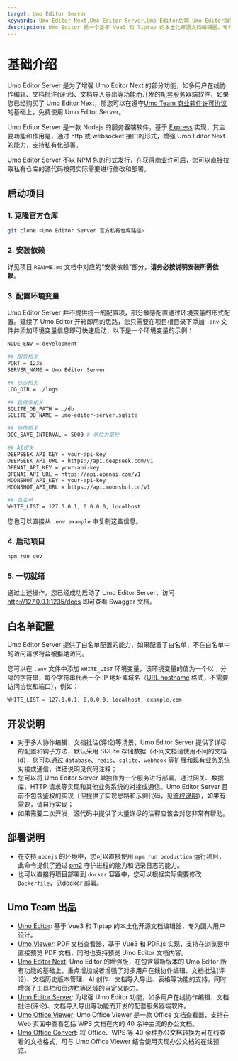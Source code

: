 ```yaml
---
target: Umo Editor Server
keywords: Umo Editor Next,Umo Editor Server,Umo Editor后端,Umo Editor服务端
description: Umo Editor 是一个基于 Vue3 和 Tiptap 的本土化开源文档编辑器，专为国人用户设计。它提供了强大的文档编辑能力和 AI 创作功能，支持分页模式、Markdown 语法、富文本编辑、多种格式的节点插入、页面样式设置、文档导出与打印等功能。此外，Umo Editor 还支持自定义扩展、多语言设置和暗色主题。
---
```


# 基础介绍

Umo Editor Server 是为了增强 Umo Editor Next 的部分功能，如多用户在线协作编辑、文档批注(评论)、文档导入导出等功能而开发的配套服务器端软件，如果您已经购买了 Umo Editor Next，那您可以在遵守[Umo Team 商业软件许可协议](./license)的基础上，免费使用 Umo Editor Server。

Umo Editor Server 是一款 Nodejs 的服务器端软件，基于 [Express](https://expressjs.com/?hl=zh-CN) 实现，其主要功能和作用是，通过 http 或 websocket 接口的形式，增强 Umo Editor Next 的能力，支持私有化部署。

Umo Editor Server 不以 NPM 包的形式发行，在获得商业许可后，您可以直接拉取私有仓库的源代码按照实际需要进行修改和部署。

## 启动项目

### 1. 克隆官方仓库
```bash
git clone <Umo Editor Server 官方私有仓库路径>
```

### 2. 安装依赖

详见项目 `README.md` 文档中对应的“安装依赖”部分，**请务必按说明安装所需依赖**。

### 3. 配置环境变量

Umo Editor Server 并不提供统一的配置项，部分敏感配置通过环境变量的形式配置。延续了 Umo Editor 开箱即用的思路，您只需要在项目根目录下添加 `.env` 文件并添加环境变量信息即可快速启动，以下是一个环境变量的示例：

```bash filename=".env"
NODE_ENV = development

## 服务相关
PORT = 1235
SERVER_NAME = Umo Editor Server

## 日志相关
LOG_DIR = ./logs

## 数据库相关
SQLITE_DB_PATH = ./db
SQLITE_DB_NAME = umo-editor-server.sqlite

## 协作相关
DOC_SAVE_INTERVAL = 5000 # 单位为毫秒

## AI相关
DEEPSEEK_API_KEY = your-api-key
DEEPSEEK_API_URL = https://api.deepseek.com/v1
OPENAI_API_KEY = your-api-key
OPENAI_API_URL = https://api.openai.com/v1
MOONSHOT_API_KEY = your-api-key
MOONSHOT_API_URL = https://api.moonshot.cn/v1

## 白名单
WHITE_LIST = 127.0.0.1, 0.0.0.0, localhost
```

您也可以直接从 `.env.example` 中复制这些信息。

### 4. 启动项目

```sh npm2yarn
npm run dev
```

### 5. 一切就绪
 
通过上述操作，您已经成功启动了 Umo Editor Server，访问 http://127.0.0.1:1235/docs 即可查看 Swagger 文档。


## 白名单配置

Umo Editor Server 提供了白名单配置的能力，如果配置了白名单，不在白名单中的访问请求将会被拒绝访问。

您可以在 `.env` 文件中添加 `WHITE_LIST` 环境变量，该环境变量的值为一个以 `,` 分隔的字符串，每个字符串代表一个 IP 地址或域名（[URL hostname](https://developer.mozilla.org/zh-CN/docs/Web/API/URL/hostname) 格式，不需要访问协议和端口），例如：

```bash filename=".env"
WHITE_LIST = 127.0.0.1, 0.0.0.0, localhost, example.com
```

## 开发说明

- 对于多人协作编辑、文档批注(评论)等场景，Umo Editor Server 提供了详尽的配置和钩子方法，默认采用 SQLite 存储数据（不同文档请使用不同的文档 id），您可以通过 `database`、`redis`、`sqlite`、`webhook` 等扩展和现有业务系统对接或通信，详细说明见代码注释；
- 您可以将 Umo Editor Server 单独作为一个服务进行部署，通过网关、数据库、HTTP 请求等实现和其他业务系统的对接或通信。Umo Editor Server 目前不包含鉴权的实现（但提供了实现思路和示例代码，见[鉴权说明](./server/auth)），如果有需要，请自行实现；
- 如果需要二次开发，源代码中提供了大量详尽的注释应该会对您非常有帮助。

## 部署说明
- 在支持 `nodejs` 的环境中，您可以直接使用 `npm run production` 运行项目，此命令提供了通过 [pm2](https://pm2.io/) 守护进程的能力和记录日志的能力。
- 也可以直接将项目部署到 `docker` 容器中，您可以根据实际需要修改 `Dockerfile`，见[docker 部署](./server/docker)。

## Umo Team 出品

- [Umo Editor](https://dev.umodoc.com/cn/docs/editor): 基于 Vue3 和 Tiptap 的本土化开源文档编辑器，专为国人用户设计。
- [Umo Viewer](https://dev.umodoc.com/cn/docs/viewer): PDF 文档查看器，基于 Vue3 和 PDF.js 实现，支持在浏览器中直接预览 PDF 文档，同时也支持预览 Umo Editor 文档内容。
- [Umo Editor Next](https://dev.umodoc.com/cn/docs/next): Umo Editor 的增强版，在包含最新版本的 Umo Editor 所有功能的基础上，重点增加或者增强了对多用户在线协作编辑、文档批注(评论)、文档历史版本管理、AI 创作、文档导入导出、表格等功能的支持，同时增强了工具栏和页边栏等区域的自定义能力。
- [Umo Editor Server](https://dev.umodoc.com/cn/docs/server): 为增强 Umo Editor 功能，如多用户在线协作编辑、文档批注(评论)、文档导入导出等功能而开发的配套服务器端软件。
- [Umo Office Viewer](https://dev.umodoc.com/cn/docs/office-viewer): Umo Office Viewer 是一款 Office 文档查看器，支持在 Web 页面中查看包括 WPS 文档在内的 40 余种主流的办公文档。
- [Umo Office Convert](https://dev.umodoc.com/cn/docs/office-convert): 将 Office、WPS 等 40 余种办公文档转换为可在线查看的文档格式，可与 Umo Office Viewer 结合使用实现办公文档的在线预览。
